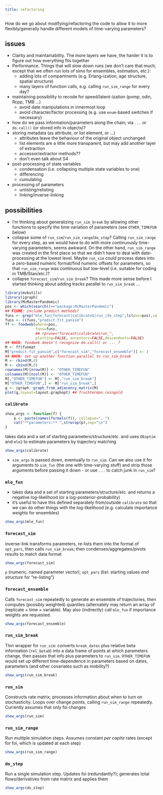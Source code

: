 ```yaml
---
title: refactoring
---
```


How do we go about modifying/refactoring the code to allow it to more flexibly/generally handle different models of time-varying parameters? 

## issues

- Clarity and maintainability. The more layers we have, the harder it is to figure out how everything fits together
- Performance. Things that will slow down runs (we don't care that much, except that we often run lots of sims for ensembles, estimation, etc.):
    - adding lots of compartments (e.g. Erlang-ization, age structure, spatial structure)
	- many layers of function calls, e.g. calling `run_sim_range` for every day?
- maintaining possibility to recode for speed/latent-ization (pomp, odin, Rcpp, TMB ...)
    - avoid date manipulations in innermost loop
	- avoid character/factor processing (e.g. use `enum`-based switches if necessary)
- how do we pass information/parameters along the chain; via `...` or `do.call()` (or stored info in objects)?
- storing metadata (as attribute, or list element, or ...)
    - attributes leave the behaviour of the original object unchanged
	- list elements are a little more transparent, but may add another layer of extraction
	- accessor/extractor methods??
	- don't even talk about S4
- post-processing of state variables
    - condensation (i.e. collapsing multiple state variables to one)
	- differencing
	- cumulating
- processing of parameters
    - unlisting/relisting
	- linking/inverse-linking

## possibilities

- I'm thinking about generalizing `run_sim_break` by allowing other functions to specify the time variation of parameters (see `OTHER_TIMEFUN` below)
- collapse some of `run_sim`/`run_sim_range`/`do_step`?  Calling `run_sim_range` for every step, as we would have to do with more continuously time-varying parameters, seems awkward. On the other hand, `run_sim_range` was created in the first place so that we didn't have to deal with date-processing at the lowest level.  Maybe `run_sim` could process dates into a zero-based numeric format/find numeric offsets for parameters, so that `run_sim_range` was continuous but low-level (i.e. suitable for coding in TMB/Stan/etc.)?
- collapse `forecast_sim`/`run_sim_break`? This made more sense before I started thinking about adding tracks parallel to `run_sim_break` ...

```r
library(mvbutils)
library(igraph)
library(McMasterPandemic)
pos <- which(search()=="package:McMasterPandemic")
## FIXME: include predict methods?
funs <- grep("mle_fun|forecast|calibrate$|run_|do_step",ls(pos=pos),value=TRUE)
funs <- c(funs,"predict.fit_pansim")
ff <- foodweb(where=pos,
              funs=funs,
              ## rprune="forecast|calibrate|run_",
              plotting=FALSE, ancestors=FALSE,descendents=FALSE)
## HACK: foodweb doesn't recognize do.call() or ... ?
M <- ff$funmat
M["predict.fit_pansim",c("forecast_sim","forecast_ensemble")] <- 1
## HACK: set up another function parallel to run_sim_break
M <- rbind(M,0)
M <- cbind(M,0)
rownames(M)[nrow(M)] <- "OTHER_TIMEFUN"
colnames(M)[ncol(M)] <- "OTHER_TIMEFUN"
M[,"OTHER_TIMEFUN"] <- M[,"run_sim_break"]
M["OTHER_TIMEFUN",] <- M["run_sim_break",]
g <- igraph::graph_from_adjacency_matrix(M)
plot(g,layout=layout.graphopt) ## fruchterman.reingold
```


### `calibrate`

```r
show_args <- function(f) {
    p <- paste(names(formals(f)), collapse=", ")
    cat("**parameters:** ",strwrap(p),sep="\n")
}
```

takes data and a set of starting parameters/structure/etc. and uses `DEoptim` and `mle2` to estimate parameters by trajectory matching

```r
show_args(calibrate)
```

- `sim_args` is passed down, eventually to `run_sim`. Can we also use it for arguments to `sim_fun` (the one with time-varying stuff) and strip those arguments before passing it down - or use `...` to catch junk in `run_sim`?

### `mle_fun`

- takes data and a set of starting parameters/structure/etc. and returns a negative log-likelihood (or a log-posterior-probability)
- it's useful to have this defined separately from/outside `calibrate` so that we can do other things with the log-likelihood (e.g. calculate importance weights for ensembles)



```r
show_args(mle_fun)
```

### `forecast_sim`

inverse-link transforms parameters, re-lists them into the format of `opt_pars`, then calls `run_sim_break`; then condenses/aggregates/pivots results to match data format 

```r
show_args(forecast_sim)
```
`p` (numeric, named parameter vector); `opt_pars` (list: starting values *and structure* for "re-listing")

### `forecast_ensemble`

Calls `forecast_sim` repeatedly to generate an ensemble of trajectories, then computes (possibly weighted) quantiles (alternately may return an array of (replicate $\times$ time $\times$ variable).  May also (indirectly) call `mle_fun` if importance weights are requested.

```r
show_args(forecast_ensemble)
```


### `run_sim_break`


Thin wrapper for `run_sim`: converts `break_dates` plus relative beta information (`rel_beta0`) into a data frame of points at which parameters change, then passes that info plus parameters to `run_sim`. `OTHER_TIMEFUN` would set up different time-dependence in parameters based on dates, parameters (and other covariates such as mobility?)

```r
show_args(run_sim_break)
```
 
### `run_sim`

Constructs rate matrix; processes information about when to turn on stochasticity. Loops over change points, calling `run_sim_range` repeatedly. Currently assumes that only foi changes

```r
show_args(run_sim)
```


### `run_sim_range`

Run multiple simulation steps. Assumes constant *per capita* rates (except for foi, which is updated at each step)


```r
show_args(run_sim_range)
```

### `do_step`

Run a single simulation step. Updates foi (redundantly?); generates total flows/derivatives from rate matrix and applies them

```r
show_args(do_step)
```

